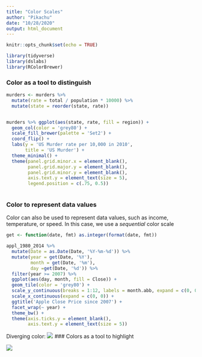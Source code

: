 ---
title: "Color Scales"
author: "Pikachu"
date: "10/28/2020"
output: html_document
---

```{r setup, include=FALSE}
knitr::opts_chunk$set(echo = TRUE)
```

```{r}
library(tidyverse)
library(dslabs)
library(RColorBrewer)
```

### Color as a tool to distinguish
```{r}
murders <- murders %>%
  mutate(rate = total / population * 10000) %>%
  mutate(state = reorder(state, rate))


murders %>% ggplot(aes(state, rate, fill = region)) +
  geom_col(color = 'grey80') +
  scale_fill_brewer(palette = 'Set2') +
  coord_flip() + 
  labs(y = 'US Murder rate per 10,000 in 2010',
       title = 'US Murder') +
  theme_minimal() + 
  theme(panel.grid.minor.x = element_blank(),
        panel.grid.major.y = element_blank(),
        panel.grid.minor.y = element_blank(),
        axis.text.y = element_text(size = 5),
        legend.position = c(.75, 0.5))
  
```
###  Color to represent data values

Color can also be used to represent data values, such as income, temperature, or speed. In this case, we use a *sequential* color scale

```{r}
get <- function(date, fmt) as.integer(format(date, fmt))

appl_1980_2014 %>%
  mutate(Date = as.Date(Date, '%Y-%m-%d')) %>%
  mutate(year = get(Date, '%Y'),
         month = get(Date, '%m'),
         day =get(Date, '%d')) %>%
  filter(year >= 2007) %>%
  ggplot(aes(day, month, fill = Close)) +
  geom_tile(color = 'grey80') +
  scale_y_continuous(breaks = 1:12, labels = month.abb, expand = c(0, 0)) +
  scale_x_continuous(expand = c(0, 0)) + 
  ggtitle('Apple Close Price since 2007') + 
  facet_wrap(~ year) +
  theme_bw() +
  theme(axis.ticks.y = element_blank(),
        axis.text.y = element_text(size = 5))
```
Diverging color:
![](https://clauswilke.com/dataviz/color_basics_files/figure-html/map-Texas-race-1.png)
### Colors as a tool to highlight

![](https://clauswilke.com/dataviz/color_basics_files/figure-html/popgrowth-US-highlight-1.png)
